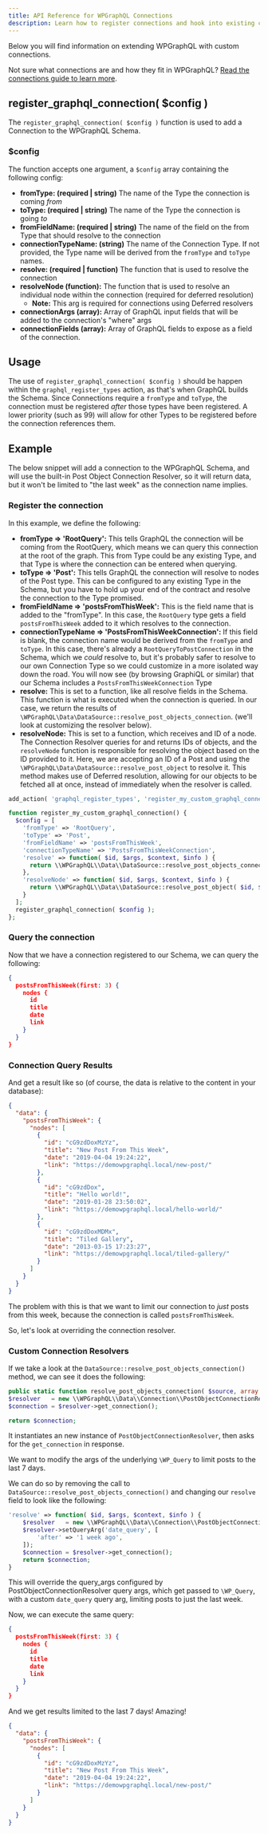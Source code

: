 ```yaml
---
title: API Reference for WPGraphQL Connections
description: Learn how to register connections and hook into existing connections
---
```


Below you will find information on extending WPGraphQL with custom connections.

<Note title="Wait, what are connections?">Not sure what connections are and how they fit in
WPGraphQL? <a href="/guides/extensions">Read the connections guide to learn more</a>.</Note>

## register_graphql_connection( $config )

The `register_graphql_connection( $config )` function is used to add a Connection to the WPGraphQL
Schema.


### $config
The function accepts one argument, a `$config` array containing the following config:

- **fromType: (required | string)** The name of the Type the connection is coming _from_
- **toType: (required | string)** The name of the Type the connection is going _to_
- **fromFieldName: (required | string)** The name of the field on the from Type that should resolve
to the connection
- **connectionTypeName: (string)** The name of the Connection Type. If not provided, the Type name will
be derived from the `fromType` and `toType` names.
- **resolve: (required | function)** The function that is used to resolve the connection
- **resolveNode (function):** The function that is used to resolve an individual node within the
connection (required for deferred resolution)
  - **Note:** This arg is required for connections using Deferred resolvers
- **connectionArgs (array):** Array of GraphQL input fields that will be added to the connection's
"where" args
- **connectionFields (array):** Array of GraphQL fields to expose as a field of the connection.

## Usage

The use of `register_graphql_connection( $config )` should be happen within the
`graphql_register_types` action, as that's when GraphQL builds the Schema. Since Connections require
a `fromType` and `toType`, the connection must be registered _after_ those types have been
registered. A lower priority (such as 99) will allow for other Types to be registered before the
connection references them.

## Example

The below snippet will add a connection to the WPGraphQL Schema, and will use the built-in
Post Object Connection Resolver, so it will return data, but it won't be limited to "the last week"
as the connection name implies.

### Register the connection

In this example, we define the following:

- **fromType => 'RootQuery':** This tells GraphQL the connection will be coming from the RootQuery,
which means we can query this connection at the root of the graph. This from Type could be any
existing Type, and that Type is where the connection can be entered when querying.
- **toType => 'Post':** This tells GraphQL the connection will resolve to nodes of the Post type.
This can be configured to any existing Type in the Schema, but you have to hold up your end of the
contract and resolve the connection to the Type promised.
- **fromFieldName => 'postsFromThisWeek':** This is the field name that is added to the "fromType".
In this case, the `RootQuery` type gets a field `postsFromThisWeek` added to it which resolves to
the connection.
- **connectionTypeName => 'PostsFromThisWeekConnection':** If this field is blank, the connection name
would be derived from the `fromType` and `toType`. In this case, there's already a
`RootQueryToPostConnection` in the Schema, which we _could_ resolve to, but it's probably safer to
resolve to our own Connection Type so we could customize in a more isolated way down the road. You
will now see (by browsing GraphiQL or similar) that our Schema includes a
`PostsFromThisWeekConnection` Type
- **resolve:** This is set to a function, like all resolve fields in the Schema. This function is
what is executed when the connection is queried. In our case, we return the results of
`\WPGraphQL\Data\DataSource::resolve_post_objects_connection`. (we'll look at customizing the
resolver below).
- **resolveNode:** This is set to a function, which receives and ID of a node. The Connection Resolver
queries for and returns IDs of objects, and the `resolveNode` function is responsible for resolving
the object based on the ID provided to it. Here, we are accepting an ID of a Post and using the
`\WPGraphQL\Data\DataSource::resolve_post_object` to resolve it. This method makes use of Deferred
resolution, allowing for our objects to be fetched all at once, instead of immediately when the
resolver is called.

```php
add_action( 'graphql_register_types', 'register_my_custom_graphql_connection', 99 );

function register_my_custom_graphql_connection() {
  $config = [
    'fromType' => 'RootQuery',
    'toType' => 'Post',
    'fromFieldName' => 'postsFromThisWeek',
    'connectionTypeName' => 'PostsFromThisWeekConnection',
    'resolve' => function( $id, $args, $context, $info ) {
      return \\WPGraphQL\\Data\\DataSource::resolve_post_objects_connection( $id, $args, $context, $info, 'post' );
    },
    'resolveNode' => function( $id, $args, $context, $info ) {
      return \\WPGraphQL\\Data\\DataSource::resolve_post_object( $id, $context );
    }
  ];
  register_graphql_connection( $config );
};
```

### Query the connection
Now that we have a connection registered to our Schema, we can query the following:

```json
{
  postsFromThisWeek(first: 3) {
    nodes {
      id
      title
      date
      link
    }
  }
}
```

### Connection Query Results

And get a result like so (of course, the data is relative to the content in your database):

```json
{
  "data": {
    "postsFromThisWeek": {
      "nodes": [
        {
          "id": "cG9zdDoxMzYz",
          "title": "New Post From This Week",
          "date": "2019-04-04 19:24:22",
          "link": "https://demowpgraphql.local/new-post/"
        },
        {
          "id": "cG9zdDox",
          "title": "Hello world!",
          "date": "2019-01-28 23:50:02",
          "link": "https://demowpgraphql.local/hello-world/"
        },
        {
          "id": "cG9zdDoxMDMx",
          "title": "Tiled Gallery",
          "date": "2013-03-15 17:23:27",
          "link": "https://demowpgraphql.local/tiled-gallery/"
        }
      ]
    }
  }
}
```

The problem with this is that we want to limit our connection to _just_ posts from this week, because
the connection is called `postsFromThisWeek`.

So, let's look at overriding the connection resolver.

### Custom Connection Resolvers

If we take a look at the `DataSource::resolve_post_objects_connection()` method, we can see it does
the following:

```php
public static function resolve_post_objects_connection( $source, array $args, AppContext $context, ResolveInfo $info, $post_type ) {
$resolver   = new \\WPGraphQL\\Data\\Connection\\PostObjectConnectionResolver( $source, $args, $context, $info, $post_type );
$connection = $resolver->get_connection();

return $connection;
```

It instantiates an new instance of `PostObjectConnectionResolver`, then asks for the `get_connection`
in response.

We want to modify the args of the underlying `\WP_Query` to limit posts to the last 7 days.

We can do so by removing the call to `DataSource::resolve_post_objects_connection()` and changing
our `resolve` field to look like the following:

```php
'resolve' => function( $id, $args, $context, $info ) {
    $resolver   = new \\WPGraphQL\\Data\\Connection\\PostObjectConnectionResolver( $source, $args, $context, $info, 'post' );
    $resolver->setQueryArg('date_query', [
        'after' => '1 week ago',
    ]);
    $connection = $resolver->get_connection();
    return $connection;
}
```

This will override the query_args configured by PostObjectConnectionResolver query args, which get passed to
`\WP_Query`, with a custom `date_query` query arg, limiting posts to just the last week.

Now, we can execute the same query:

```json
{
  postsFromThisWeek(first: 3) {
    nodes {
      id
      title
      date
      link
    }
  }
}
```

And we get results limited to the last 7 days! Amazing!

```json
{
  "data": {
    "postsFromThisWeek": {
      "nodes": [
        {
          "id": "cG9zdDoxMzYz",
          "title": "New Post From This Week",
          "date": "2019-04-04 19:24:22",
          "link": "https://demowpgraphql.local/new-post/"
        }
      ]
    }
  }
}
```
